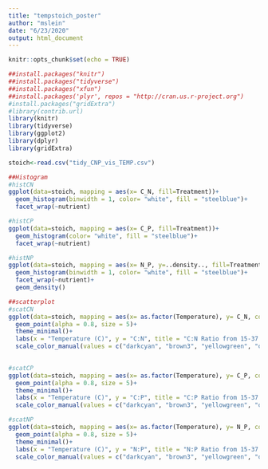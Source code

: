 ```yaml
---
title: "tempstoich_poster"
author: "mslein"
date: "6/23/2020"
output: html_document
---
```


```r
knitr::opts_chunk$set(echo = TRUE)
```

```r
##install.packages("knitr")
##install.packages("tidyverse")
##install.packages("xfun")
##install.packages('plyr', repos = "http://cran.us.r-project.org")
#install.packages("gridExtra")
#library(contrib.url)
library(knitr)
library(tidyverse)
library(ggplot2)
library(dplyr)
library(gridExtra)

stoich<-read.csv("tidy_CNP_vis_TEMP.csv") 
```

```r
##Histogram 
#histCN
ggplot(data=stoich, mapping = aes(x= C_N, fill=Treatment))+
  geom_histogram(binwidth = 1, color= "white", fill = "steelblue")+ 
  facet_wrap(~nutrient)

#histCP
ggplot(data=stoich, mapping = aes(x= C_P, fill=Treatment))+
  geom_histogram(color= "white", fill = "steelblue")+ 
  facet_wrap(~nutrient)

#histNP
ggplot(data=stoich, mapping = aes(x= N_P, y=..density.., fill=Treatment))+
  geom_histogram(binwidth = 1, color= "white", fill = "steelblue")+ 
  facet_wrap(~nutrient)+
  geom_density()

##scatterplot 
#scatCN
ggplot(data=stoich, mapping = aes(x= as.factor(Temperature), y= C_N, color = nutrient))+
  geom_point(alpha = 0.8, size = 5)+
  theme_minimal()+
  labs(x = "Temperature (C)", y = "C:N", title = "C:N Ratio from 15-37 C")+
  scale_color_manual(values = c("darkcyan", "brown3", "yellowgreen", "orange"))
  

#scatCP
ggplot(data=stoich, mapping = aes(x= as.factor(Temperature), y= C_P, color = nutrient))+
  geom_point(alpha = 0.8, size = 5)+
  theme_minimal()+
  labs(x = "Temperature (C)", y = "C:P", title = "C:P Ratio from 15-37 C")+
  scale_color_manual(values = c("darkcyan", "brown3", "yellowgreen", "orange"))

#scatNP
ggplot(data=stoich, mapping = aes(x= as.factor(Temperature), y= N_P, color = nutrient))+
  geom_point(alpha = 0.8, size = 5)+
  theme_minimal()+
  labs(x = "Temperature (C)", y = "N:P", title = "N:P Ratio from 15-37 C")+
  scale_color_manual(values = c("darkcyan", "brown3", "yellowgreen", "orange"))



```

